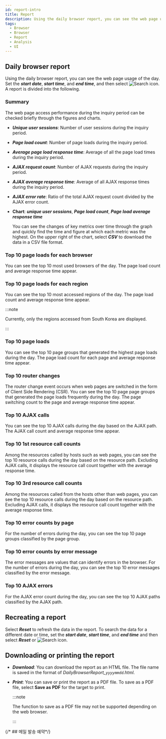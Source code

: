 ```yaml
---
id: report-intro
title: Report
description: Using the daily browser report, you can see the web page usage of the day.
tags:
  - Browser
  - Browser
  - Report
  - Analysis
  - UI
---
```



<Reportintrodesc />

## Daily browser report

Using the daily browser report, you can see the web page usage of the day. Set the **_start date_**, **_start time_**, and **_end time_**, and then select ![Search icon](/img/ico-btn-search.png). A report is divided into the following.

### Summary

The web page access performance during the inquiry period can be checked briefly through the figures and charts.

<ImgLang img='browser-report-summary.png' desc='Summary' />

- **_Unique user sessions_**: Number of user sessions during the inquiry period.

- **_Page load count_**: Number of page loads during the inquiry period.

- **_Average page load response time_**: Average of all the page load times during the inquiry period.

- **_AJAX request count_**: Number of AJAX requests during the inquiry period.

- **_AJAX average response time_**: Average of all AJAX response times during the inquiry period.

- **_AJAX error rate_**: Ratio of the total AJAX request count divided by the AJAX error count.

- **Chart**: **_unique user sessions_**,  **_Page load count_**, **_Page load average response time_**

  You can see the changes of key metrics over time through the graph and quickly find the time and figure at which each metric was the highest. On the upper right of the chart, select **_CSV_** to download the data in a CSV file format.

### Top 10 page loads for each browser

You can see the top 10 most used browsers of the day. The page load count and average response time appear.

### Top 10 page loads for each region

You can see the top 10 most accessed regions of the day. The page load count and average response time appear.

:::note

Currently, only the regions accessed from South Korea are displayed.

:::

### Top 10 page loads

You can see the top 10 page groups that generated the highest page loads during the day. The page load count for each page and average response time appear.

### Top 10 router changes

The router change event occurs when web pages are switched in the form of Client Side Rendering (CSR). You can see the top 10 page page groups that generated the page loads frequently during the day. The page switching count to the page and average response time appear.

### Top 10 AJAX calls

You can see the top 10 AJAX calls during the day based on the AJAX path. The AJAX call count and average response time appear.

### Top 10 1st resource call counts

Among the resources called by hosts such as web pages, you can see the top 10 resource calls during the day based on the resource path. Excluding AJAX calls, it displays the resource call count together with the average response time.

### Top 10 3rd resource call counts

Among the resources called from the hosts other than web pages, you can see the top 10 resource calls during the day based on the resource path. Excluding AJAX calls, it displays the resource call count together with the average response time.

### Top 10 error counts by page

For the number of errors during the day, you can see the top 10 page groups classified by the page group.

### Top 10 error counts by error message

The error messages are values that can identify errors in the browser. For the number of errors during the day, you can see the top 10 error messages classified by the error message.

### Top 10 AJAX errors

For the AJAX error count during the day, you can see the top 10 AJAX paths classified by the AJAX path.

## Recreating a report

Select **_Reset_** to refresh the data in the report. To search the data for a different date or time, set the **_start date_**, **_start time_**, and **_end time_** and then select **_Reset_** or ![Search icon](/img/ico-btn-search.png).

## Downloading or printing the report

- **_Download_**: You can download the report as an HTML file. The file name is saved in the format of _DailyBrowserReport\_`yyyymmdd`.html_.

- **_Print_**: You can save or print the report as a PDF file. To save as a PDF file, select **Save as PDF** for the target to print.

  :::note

  The function to save as a PDF file may not be supported depending on the web browser.

  :::

{/* ## 메일 발송 예약*/}


<Reportintromailschedule /> 
